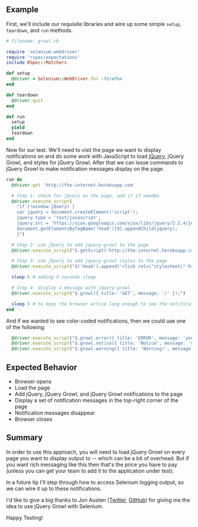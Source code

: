 ## Example

First, we'll include our requisite libraries and wire up some simple `setup`, `teardown`, and `run` methods.

```ruby
# filename: growl.rb

require 'selenium-webdriver'
require 'rspec/expectations'
include RSpec::Matchers

def setup
  @driver = Selenium::WebDriver.for :firefox
end

def teardown
  @driver.quit
end

def run
  setup
  yield
  teardown
end
```

Now for our test. We'll need to visit the page we want to display notifications on and do some work with JavaScript to load [jQuery](http://jquery.com/), jQuery Growl, and styles for jQuery Growl. After that we can issue commands to jQuery Growl to make notification messages display on the page.

```ruby
run do
  @driver.get 'http://the-internet.herokuapp.com'

  # Step 1: check for jQuery on the page, add it if needbe
  @driver.execute_script(
    "if (!window.jQuery) {
    var jquery = document.createElement('script');
    jquery.type = 'text/javascript';
    jquery.src = 'https://ajax.googleapis.com/ajax/libs/jquery/2.2.4/jquery.min.js';
    document.getElementsByTagName('head')[0].appendChild(jquery);
    }")

  # Step 2: use jQuery to add jquery-growl to the page
  @driver.execute_script("$.getScript('http://the-internet.herokuapp.com/js/vendor/jquery.growl.js')")

  # Step 3: use jQuery to add jquery-growl styles to the page
  @driver.execute_script("$('head').append('<link rel=\"stylesheet\" href=\"http://the-internet.herokuapp.com/css/jquery.growl.css\" type=\"text/css\" />');")

  sleep 5 # adding 5 seconds sleep

  # Step 4: display a message with jquery-growl
  @driver.execute_script("$.growl({ title: 'GET', message: '/' });")

  sleep 5 # to keep the browser active long enough to see the notifications
end
```

And if we wanted to see color-coded notifications, then we could use one of the following:

```ruby
  @driver.execute_script("$.growl.error({ title: 'ERROR', message: 'your error message goes here' });")
  @driver.execute_script("$.growl.notice({ title: 'Notice', message: 'your notice message goes here' });")
  @driver.execute_script("$.growl.warning({ title: 'Warning!', message: 'your warning message goes here' });")
```

## Expected Behavior

+ Browser opens
+ Load the page
+ Add jQuery, jQuery Growl, and jQuery Growl notifications to the page
+ Display a set of notification messages in the top-right corner of the page
+ Notification messages disappear
+ Browser closes

## Summary

In order to use this approach, you will need to load jQuery Growl on every page you want to display output to -- which can be a bit of overhead. But if you want rich messaging like this then that's the price you have to pay (unless you can get your team to add it to the application under test).

In a future tip I'll step through how to access Selenium logging output, so we can wire it up to these notifications.

I'd like to give a big thanks to Jon Austen ([Twitter](https://twitter.com/austenjt), [GitHub](https://github.com/djangofan)) for giving me the idea to use jQuery Growl with Selenium.

Happy Testing!

